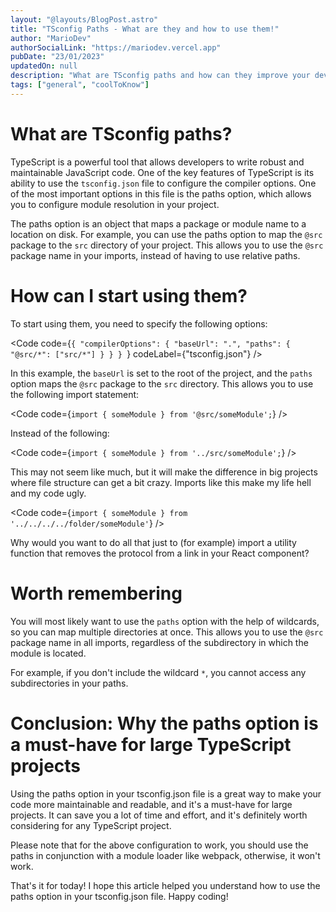 ```yaml
---
layout: "@layouts/BlogPost.astro"
title: "TSconfig Paths - What are they and how to use them!"
author: "MarioDev"
authorSocialLink: "https://mariodev.vercel.app"
pubDate: "23/01/2023"
updatedOn: null
description: "What are TSconfig paths and how can they improve your developer experience by a very wide margin?"
tags: ["general", "coolToKnow"]
---
```



# What are TSconfig paths?

TypeScript is a powerful tool that allows developers to write robust and maintainable JavaScript code.
One of the key features of TypeScript is its ability to use the `tsconfig.json` file to configure the compiler options.
One of the most important options in this file is the paths option, which allows you to configure module resolution in your project.

The paths option is an object that maps a package or module name to a location on disk.
For example, you can use the paths option to map the `@src` package to the `src` directory of your project.
This allows you to use the `@src` package name in your imports, instead of having to use relative paths.

# How can I start using them?

To start using them, you need to specify the following options:

<Code
  code={`{
  "compilerOptions": {
    "baseUrl": ".",
    "paths": {
      "@src/*": ["src/*"]
    }
  }
}
`}
  codeLabel={"tsconfig.json"}
/>

In this example, the `baseUrl` is set to the root of the project, and the `paths` option maps the `@src` package to the `src` directory. This allows you to use the following import statement:

<Code code={`import { someModule } from '@src/someModule';`} />

Instead of the following:

<Code code={`import { someModule } from '../src/someModule';`} />

This may not seem like much, but it will make the difference in big projects where file structure can get a bit crazy.
Imports like this make my life hell and my code ugly.

<Code code={`import { someModule } from '../../../../folder/someModule'`} />

Why would you want to do all that just to (for example) import a utility function that removes the protocol from a link
in your React component?

# Worth remembering

You will most likely want to use the `paths` option with the help of wildcards, so you can map multiple directories at once.
This allows you to use the `@src` package name in all imports, regardless of the subdirectory in which the module is located.

For example, if you don't include the wildcard `*`, you cannot access any subdirectories in your paths.

# Conclusion: Why the paths option is a must-have for large TypeScript projects

Using the paths option in your tsconfig.json file is a great way to make your code more maintainable and readable, and it's a must-have for large projects. It can save you a lot of time and effort, and it's definitely worth considering for any TypeScript project.

Please note that for the above configuration to work, you should use the paths in conjunction with a module loader like webpack, otherwise, it won't work.

That's it for today! I hope this article helped you understand how to use the paths option in your tsconfig.json file. Happy coding!
